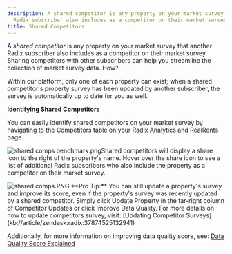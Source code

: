 ```yaml
---
description: A shared competitor is any property on your market survey that another
  Radix subscriber also includes as a competitor on their market survey Sharing competit...
title: Shared Competitors
---
```


A *shared competitor* is any property on your market survey that another Radix subscriber also includes as a competitor on their market survey. Sharing competitors with other subscribers can help you streamline the collection of market survey data. How?

Within our platform, only one of each property can exist; when a shared competitor's property survey has been updated by another subscriber, the survey is automatically up to date for you as well. 

**Identifying Shared Competitors**

You can easily identify shared competitors on your market survey by navigating to the Competitors table on your Radix Analytics and RealRents page. 

![shared comps benchmark.png](/images/radix/cb730fc89f005d5f38f6e35a925ecca750557c34.png)Shared competitors will display a share icon to the right of the property's name. Hover over the share icon to see a list of additional Radix subscribers who also include the property as a competitor on their market survey.

<Frame>
  <img src="/images/radix/6cd5ace0a4781f7fd41f8f6a2fdbc4046f38ac4b.png" alt="shared comps.PNG" />
</Frame>
**Pro Tip:** You can still update a property's survey and improve its score, even if the property's survey was recently updated by a shared competitor. Simply click Update Property in the far-right column of Competitor Updates or click Improve Data Quality. For more details on how to update competitors survey, visit: [Updating Competitor Surveys](kb://article/zendesk:radix:37874525132941)

Additionally, for more information on improving data quality score, see: [Data Quality Score Explained](kb://article/zendesk:radix:38320622059405)